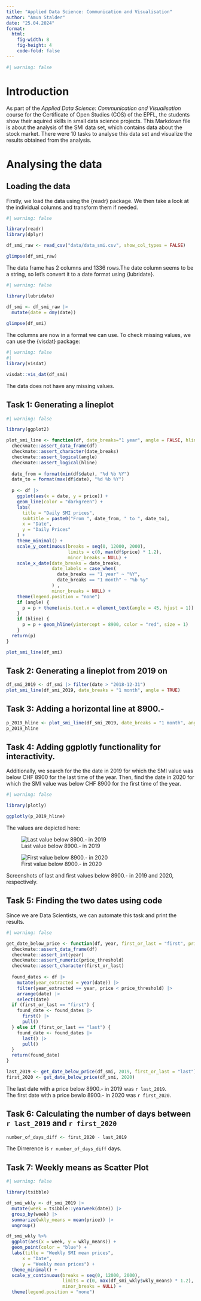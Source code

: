 ```yaml
---
title: "Applied Data Science: Communication and Visualisation"
author: "Amun Stalder"
date: "25.04.2024"
format: 
  html:
    fig-width: 8
    fig-height: 4
    code-fold: false
---
```

```r
#| warning: false
```

# Introduction
As part of the *Applied Data Science: Communication and Visualisation* course for
the Certificate of Open Studies (COS) of the EPFL, the students show their aquired skills
in small data science projects. This Markdown file is about the analysis of the
SMI data set, which contains data about the stock market. There were 10 tasks to
analyse this data set and visualize the results obtained from the analysis.

# Analysing the data
## Loading the data
Firstly, we load the data using the {readr} package. We then take a look at
the individual columns and transform them if needed.

```r
#| warning: false

library(readr)
library(dplyr)

df_smi_raw <- read_csv("data/data_smi.csv", show_col_types = FALSE)

glimpse(df_smi_raw)
```
The data frame has 2 columns and 1336 rows.The date column seems to be a string,
so let's convert it to a date format using {lubridate}.

```r
#| warning: false

library(lubridate)

df_smi <- df_smi_raw |>
  mutate(date = dmy(date))
  
glimpse(df_smi)
```
The columns are now in a format we can use. To check missing values, we can use the
{visdat} package:
```r
#| warning: false
#| 
library(visdat)

visdat::vis_dat(df_smi)

```
The data does not have any missing values.

## Task 1: Generating a lineplot
```r
#| warning: false

library(ggplot2)

plot_smi_line <- function(df, date_breaks="1 year", angle = FALSE, hline = FALSE) {
  checkmate::assert_data_frame(df)
  checkmate::assert_character(date_breaks)
  checkmate::assert_logical(angle)
  checkmate::assert_logical(hline)
  
  date_from = format(min(df$date), "%d %b %Y")
  date_to = format(max(df$date), "%d %b %Y")
  
  p <- df |>
    ggplot(aes(x = date, y = price)) +
    geom_line(color = "darkgreen") +
    labs(
      title = "Daily SMI prices",
      subtitle = paste0("From ", date_from, " to ", date_to),
      x = "Date",
      y = "Daily Prices"
    ) +
    theme_minimal() +
    scale_y_continuous(breaks = seq(0, 12000, 2000),
                       limits = c(0, max(df$price) * 1.2),
                       minor_breaks = NULL) +
    scale_x_date(date_breaks = date_breaks,
                 date_labels = case_when(
                   date_breaks == "1 year" ~ "%Y",
                   date_breaks == "1 month" ~ "%b %y"
                 ) ,
                 minor_breaks = NULL) +
    theme(legend.position = "none")
    if (angle) {
      p = p + theme(axis.text.x = element_text(angle = 45, hjust = 1))
    }
    if (hline) {
      p = p + geom_hline(yintercept = 8900, color = "red", size = 1)
    }
  return(p)
}

plot_smi_line(df_smi)
```

## Task 2: Generating a lineplot from 2019 on
```r
df_smi_2019 <- df_smi |> filter(date > "2018-12-31")
plot_smi_line(df_smi_2019, date_breaks = "1 month", angle = TRUE)
```
## Task 3: Adding a horizontal line at 8900.-
```r
p_2019_hline <- plot_smi_line(df_smi_2019, date_breaks = "1 month", angle = TRUE, hline = TRUE)
p_2019_hline
```

## Task 4: Adding ggplotly functionality for interactivity.
Additionally, we search for the the date in 2019 for which the SMI value was below 
CHF 8900 for the last time of the year. Then, find the date in 2020 for which the 
SMI value was below CHF 8900 for the first time of the year.

```r
#| warning: false

library(plotly)

ggplotly(p_2019_hline)
```
The values are depicted here:

::: {#fig-under_8900 layout-ncol=2}

![Last value below 8900.- in 2019](data/last_value_2019.png){#2019}

![First value below 8900.- in 2020](data/first_value_2020.png){#2020}

Screenshots of last and first values below 8900.- in 2019 and 2020, respectively.
:::

## Task 5: Finding the two dates using code
Since we are Data Scientists, we can automate this task and print the results.
```r
#| warning: false

get_date_below_price <- function(df, year, first_or_last = "first", price_threshold = 8900){
  checkmate::assert_data_frame(df)
  checkmate::assert_int(year)
  checkmate::assert_numeric(price_threshold)
  checkmate::assert_character(first_or_last)
  
  found_dates <- df |>
    mutate(year_extracted = year(date)) |>
    filter(year_extracted == year, price < price_threshold) |>
    arrange(date) |> 
    select(date)
  if (first_or_last == "first") {
    found_date <- found_dates |>
      first() |>
      pull()
  } else if (first_or_last == "last") {
    found_date <- found_dates |>
      last() |>
      pull()
  }
  return(found_date)
}

last_2019 <- get_date_below_price(df_smi, 2019, first_or_last = "last")
first_2020 <- get_date_below_price(df_smi, 2020)

```

The last date with a price below 8900.- in 2019 was `r last_2019`.<br>
The first date with a price bewlo 8900.- in 2020 was `r first_2020`.

## Task 6: Calculating the number of days between `r last_2019` and `r first_2020`
```r
number_of_days_diff <- first_2020 - last_2019
```
The Dirrerence is `r number_of_days_diff` days.

## Task 7: Weekly means as Scatter Plot

```r
#| warning: false

library(tsibble)

df_smi_wkly <- df_smi_2019 |>
  mutate(week = tsibble::yearweek(date)) |>
  group_by(week) |>
  summarize(wkly_means = mean(price)) |>
  ungroup()

df_smi_wkly %>% 
  ggplot(aes(x = week, y = wkly_means)) +
  geom_point(color = "blue") +
  labs(title = "Weekly SMI mean prices",
      x = "Date",
      y = "Weekly mean prices") +
  theme_minimal() +
  scale_y_continuous(breaks = seq(0, 12000, 2000),
                     limits = c(0, max(df_smi_wkly$wkly_means) * 1.2),
                     minor_breaks = NULL) +
  theme(legend.position = "none")
```